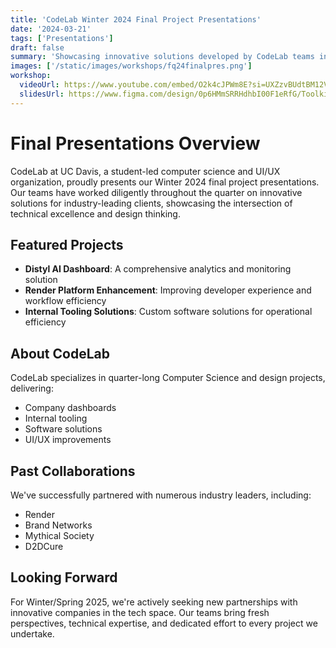 ```yaml
---
title: 'CodeLab Winter 2024 Final Project Presentations'
date: '2024-03-21'
tags: ['Presentations']
draft: false
summary: 'Showcasing innovative solutions developed by CodeLab teams in collaboration with industry partners like Distyl AI and Render'
images: ['/static/images/workshops/fq24finalpres.png']
workshop:
  videoUrl: https://www.youtube.com/embed/O2k4cJPWm8E?si=UXZzvBUdtBM12VKy
  slidesUrl: https://www.figma.com/design/0p6HMmSRRHdhbI00F1eRfG/Toolkit-revamp?node-id=0-1&t=JRb2VYiedLQINtOn-1
---
```


# Final Presentations Overview

CodeLab at UC Davis, a student-led computer science and UI/UX organization, proudly presents our Winter 2024 final project presentations. Our teams have worked diligently throughout the quarter on innovative solutions for industry-leading clients, showcasing the intersection of technical excellence and design thinking.

## Featured Projects

- **Distyl AI Dashboard**: A comprehensive analytics and monitoring solution
- **Render Platform Enhancement**: Improving developer experience and workflow efficiency
- **Internal Tooling Solutions**: Custom software solutions for operational efficiency

## About CodeLab

CodeLab specializes in quarter-long Computer Science and design projects, delivering:

- Company dashboards
- Internal tooling
- Software solutions
- UI/UX improvements

## Past Collaborations

We've successfully partnered with numerous industry leaders, including:

- Render
- Brand Networks
- Mythical Society
- D2DCure

## Looking Forward

For Winter/Spring 2025, we're actively seeking new partnerships with innovative companies in the tech space. Our teams bring fresh perspectives, technical expertise, and dedicated effort to every project we undertake.
